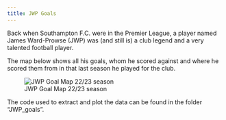 ```yaml
---
title: JWP Goals
---
```


Back when Southampton F.C. were in the Premier League, a player named James Ward-Prowse (JWP) was (and still is) a club legend and a very talented football player.

The map below shows all his goals, whom he scored against and where he scored them from in that last season he played for the club.

![JWP Goal Map 22/23 season](images/jwp_goal_map_2223.png)

The code used to extract and plot the data can be found in the folder "JWP_goals".
